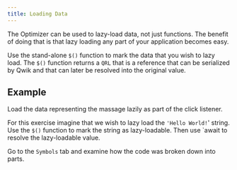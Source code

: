 ```yaml
---
title: Loading Data
---
```


The Optimizer can be used to lazy-load data, not just functions. The benefit of doing that is that lazy loading any part of your application becomes easy.

Use the stand-alone `$()` function to mark the data that you wish to lazy load. The `$()` function returns a `QRL` that is a reference that can be serialized by Qwik and that can later be resolved into the original value.

## Example

Load the data representing the massage lazily as part of the click listener.

For this exercise imagine that we wish to lazy load the  `'Hello World!`' string. Use the `$()` function to mark the string as lazy-loadable. Then use `await to resolve the lazy-loadable value.


Go to the `Symbols` tab and examine how the code was broken down into parts.